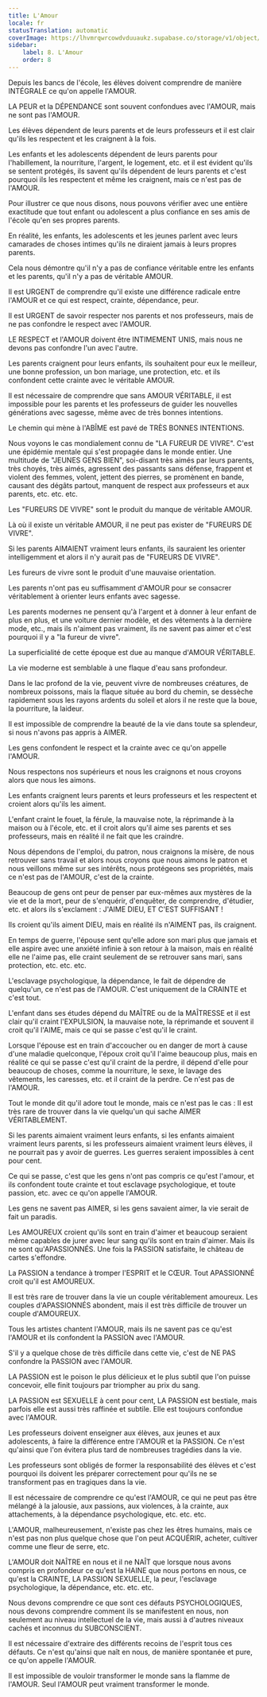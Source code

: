 ```yaml
---
title: L'Amour
locale: fr
statusTranslation: automatic
coverImage: https://lhvmrqwrcowdvduuaukz.supabase.co/storage/v1/object/public/strapi-uploads/small_cover-educacion-fundamental.webp-2d51a7828a2b1309555be27f7e2a61a0.webp
sidebar:
    label: 8. L'Amour
    order: 8
---
```

Depuis les bancs de l'école, les élèves doivent comprendre de manière INTÉGRALE ce qu'on appelle l'AMOUR.

LA PEUR et la DÉPENDANCE sont souvent confondues avec l'AMOUR, mais ne sont pas l'AMOUR.

Les élèves dépendent de leurs parents et de leurs professeurs et il est clair qu'ils les respectent et les craignent à la fois.

Les enfants et les adolescents dépendent de leurs parents pour l'habillement, la nourriture, l'argent, le logement, etc. et il est évident qu'ils se sentent protégés, ils savent qu'ils dépendent de leurs parents et c'est pourquoi ils les respectent et même les craignent, mais ce n'est pas de l'AMOUR.

Pour illustrer ce que nous disons, nous pouvons vérifier avec une entière exactitude que tout enfant ou adolescent a plus confiance en ses amis de l'école qu'en ses propres parents.

En réalité, les enfants, les adolescents et les jeunes parlent avec leurs camarades de choses intimes qu'ils ne diraient jamais à leurs propres parents.

Cela nous démontre qu'il n'y a pas de confiance véritable entre les enfants et les parents, qu'il n'y a pas de véritable AMOUR.

Il est URGENT de comprendre qu'il existe une différence radicale entre l'AMOUR et ce qui est respect, crainte, dépendance, peur.

Il est URGENT de savoir respecter nos parents et nos professeurs, mais de ne pas confondre le respect avec l'AMOUR.

LE RESPECT et l'AMOUR doivent être INTIMEMENT UNIS, mais nous ne devons pas confondre l'un avec l'autre.

Les parents craignent pour leurs enfants, ils souhaitent pour eux le meilleur, une bonne profession, un bon mariage, une protection, etc. et ils confondent cette crainte avec le véritable AMOUR.

Il est nécessaire de comprendre que sans AMOUR VÉRITABLE, il est impossible pour les parents et les professeurs de guider les nouvelles générations avec sagesse, même avec de très bonnes intentions.

Le chemin qui mène à l'ABÎME est pavé de TRÈS BONNES INTENTIONS.

Nous voyons le cas mondialement connu de "LA FUREUR DE VIVRE". C'est une épidémie mentale qui s'est propagée dans le monde entier. Une multitude de "JEUNES GENS BIEN", soi-disant très aimés par leurs parents, très choyés, très aimés, agressent des passants sans défense, frappent et violent des femmes, volent, jettent des pierres, se promènent en bande, causant des dégâts partout, manquent de respect aux professeurs et aux parents, etc. etc. etc.

Les "FUREURS DE VIVRE" sont le produit du manque de véritable AMOUR.

Là où il existe un véritable AMOUR, il ne peut pas exister de "FUREURS DE VIVRE".

Si les parents AIMAIENT vraiment leurs enfants, ils sauraient les orienter intelligemment et alors il n'y aurait pas de "FUREURS DE VIVRE".

Les fureurs de vivre sont le produit d'une mauvaise orientation.

Les parents n'ont pas eu suffisamment d'AMOUR pour se consacrer véritablement à orienter leurs enfants avec sagesse.

Les parents modernes ne pensent qu'à l'argent et à donner à leur enfant de plus en plus, et une voiture dernier modèle, et des vêtements à la dernière mode, etc., mais ils n'aiment pas vraiment, ils ne savent pas aimer et c'est pourquoi il y a "la fureur de vivre".

La superficialité de cette époque est due au manque d'AMOUR VÉRITABLE.

La vie moderne est semblable à une flaque d'eau sans profondeur.

Dans le lac profond de la vie, peuvent vivre de nombreuses créatures, de nombreux poissons, mais la flaque située au bord du chemin, se dessèche rapidement sous les rayons ardents du soleil et alors il ne reste que la boue, la pourriture, la laideur.

Il est impossible de comprendre la beauté de la vie dans toute sa splendeur, si nous n'avons pas appris à AIMER.

Les gens confondent le respect et la crainte avec ce qu'on appelle l'AMOUR.

Nous respectons nos supérieurs et nous les craignons et nous croyons alors que nous les aimons.

Les enfants craignent leurs parents et leurs professeurs et les respectent et croient alors qu'ils les aiment.

L'enfant craint le fouet, la férule, la mauvaise note, la réprimande à la maison ou à l'école, etc. et il croit alors qu'il aime ses parents et ses professeurs, mais en réalité il ne fait que les craindre.

Nous dépendons de l'emploi, du patron, nous craignons la misère, de nous retrouver sans travail et alors nous croyons que nous aimons le patron et nous veillons même sur ses intérêts, nous protégeons ses propriétés, mais ce n'est pas de l'AMOUR, c'est de la crainte.

Beaucoup de gens ont peur de penser par eux-mêmes aux mystères de la vie et de la mort, peur de s'enquérir, d'enquêter, de comprendre, d'étudier, etc. et alors ils s'exclament : J'AIME DIEU, ET C'EST SUFFISANT !

Ils croient qu'ils aiment DIEU, mais en réalité ils n'AIMENT pas, ils craignent.

En temps de guerre, l'épouse sent qu'elle adore son mari plus que jamais et elle aspire avec une anxiété infinie à son retour à la maison, mais en réalité elle ne l'aime pas, elle craint seulement de se retrouver sans mari, sans protection, etc. etc. etc.

L'esclavage psychologique, la dépendance, le fait de dépendre de quelqu'un, ce n'est pas de l'AMOUR. C'est uniquement de la CRAINTE et c'est tout.

L'enfant dans ses études dépend du MAÎTRE ou de la MAÎTRESSE et il est clair qu'il craint l'EXPULSION, la mauvaise note, la réprimande et souvent il croit qu'il l'AIME, mais ce qui se passe c'est qu'il le craint.

Lorsque l'épouse est en train d'accoucher ou en danger de mort à cause d'une maladie quelconque, l'époux croit qu'il l'aime beaucoup plus, mais en réalité ce qui se passe c'est qu'il craint de la perdre, il dépend d'elle pour beaucoup de choses, comme la nourriture, le sexe, le lavage des vêtements, les caresses, etc. et il craint de la perdre. Ce n'est pas de l'AMOUR.

Tout le monde dit qu'il adore tout le monde, mais ce n'est pas le cas : Il est très rare de trouver dans la vie quelqu'un qui sache AIMER VÉRITABLEMENT.

Si les parents aimaient vraiment leurs enfants, si les enfants aimaient vraiment leurs parents, si les professeurs aimaient vraiment leurs élèves, il ne pourrait pas y avoir de guerres. Les guerres seraient impossibles à cent pour cent.

Ce qui se passe, c'est que les gens n'ont pas compris ce qu'est l'amour, et ils confondent toute crainte et tout esclavage psychologique, et toute passion, etc. avec ce qu'on appelle l'AMOUR.

Les gens ne savent pas AIMER, si les gens savaient aimer, la vie serait de fait un paradis.

Les AMOUREUX croient qu'ils sont en train d'aimer et beaucoup seraient même capables de jurer avec leur sang qu'ils sont en train d'aimer. Mais ils ne sont qu'APASSIONNÉS. Une fois la PASSION satisfaite, le château de cartes s'effondre.

La PASSION a tendance à tromper l'ESPRIT et le CŒUR. Tout APASSIONNÉ croit qu'il est AMOUREUX.

Il est très rare de trouver dans la vie un couple véritablement amoureux. Les couples d'APASSIONNÉS abondent, mais il est très difficile de trouver un couple d'AMOUREUX.

Tous les artistes chantent l'AMOUR, mais ils ne savent pas ce qu'est l'AMOUR et ils confondent la PASSION avec l'AMOUR.

S'il y a quelque chose de très difficile dans cette vie, c'est de NE PAS confondre la PASSION avec l'AMOUR.

LA PASSION est le poison le plus délicieux et le plus subtil que l'on puisse concevoir, elle finit toujours par triompher au prix du sang.

LA PASSION est SEXUELLE à cent pour cent, LA PASSION est bestiale, mais parfois elle est aussi très raffinée et subtile. Elle est toujours confondue avec l'AMOUR.

Les professeurs doivent enseigner aux élèves, aux jeunes et aux adolescents, à faire la différence entre l'AMOUR et la PASSION. Ce n'est qu'ainsi que l'on évitera plus tard de nombreuses tragédies dans la vie.

Les professeurs sont obligés de former la responsabilité des élèves et c'est pourquoi ils doivent les préparer correctement pour qu'ils ne se transforment pas en tragiques dans la vie.

Il est nécessaire de comprendre ce qu'est l'AMOUR, ce qui ne peut pas être mélangé à la jalousie, aux passions, aux violences, à la crainte, aux attachements, à la dépendance psychologique, etc. etc. etc.

L'AMOUR, malheureusement, n'existe pas chez les êtres humains, mais ce n'est pas non plus quelque chose que l'on peut ACQUÉRIR, acheter, cultiver comme une fleur de serre, etc.

L'AMOUR doit NAÎTRE en nous et il ne NAÎT que lorsque nous avons compris en profondeur ce qu'est la HAINE que nous portons en nous, ce qu'est la CRAINTE, LA PASSION SEXUELLE, la peur, l'esclavage psychologique, la dépendance, etc. etc. etc.

Nous devons comprendre ce que sont ces défauts PSYCHOLOGIQUES, nous devons comprendre comment ils se manifestent en nous, non seulement au niveau intellectuel de la vie, mais aussi à d'autres niveaux cachés et inconnus du SUBCONSCIENT.

Il est nécessaire d'extraire des différents recoins de l'esprit tous ces défauts. Ce n'est qu'ainsi que naît en nous, de manière spontanée et pure, ce qu'on appelle l'AMOUR.

Il est impossible de vouloir transformer le monde sans la flamme de l'AMOUR. Seul l'AMOUR peut vraiment transformer le monde.

